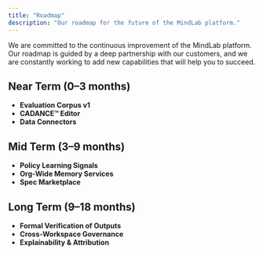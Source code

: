 ```yaml
---
title: "Roadmap"
description: "Our roadmap for the future of the MindLab platform."
---
```


We are committed to the continuous improvement of the MindLab platform. Our roadmap is guided by a deep partnership with our customers, and we are constantly working to add new capabilities that will help you to succeed.

## Near Term (0–3 months)

-   **Evaluation Corpus v1**
-   **CADANCE™ Editor**
-   **Data Connectors**

## Mid Term (3–9 months)

-   **Policy Learning Signals**
-   **Org-Wide Memory Services**
-   **Spec Marketplace**

## Long Term (9–18 months)

-   **Formal Verification of Outputs**
-   **Cross-Workspace Governance**
-   **Explainability & Attribution**